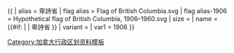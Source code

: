 {{ {{{1<noinclude>|country showdata</noinclude>}}}
| alias = 卑詩省
| flag alias = Flag of British Columbia.svg
| flag alias-1906 = Hypothetical flag of British Columbia, 1906–1960.svg
| size = {{{size|}}}
| name = {{#if: {{{name|}}} | {{{name|}}} | 卑詩省 }}
| variant = {{{variant|}}}
<noinclude>
| var1 = 1906
</noinclude>
}}<noinclude>
[[Category:加拿大行政区划资料模板]]
</noinclude>